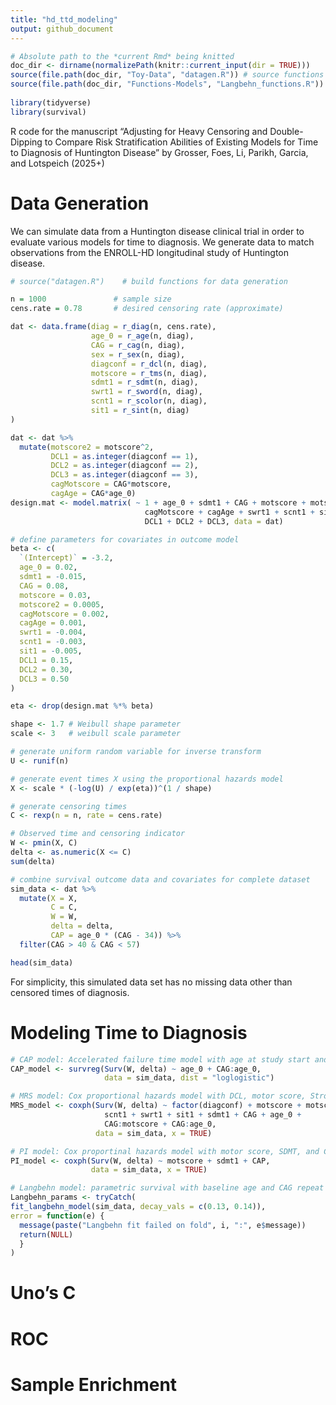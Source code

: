 ```yaml
---
title: "hd_ttd_modeling"
output: github_document
---
```


```r
# Absolute path to the *current Rmd* being knitted
doc_dir <- dirname(normalizePath(knitr::current_input(dir = TRUE)))
source(file.path(doc_dir, "Toy-Data", "datagen.R")) # source functions in data generation file for use in data-gen section
source(file.path(doc_dir, "Functions-Models", "Langbehn_functions.R")) # source functions in data generation file for use in data-gen section
 
library(tidyverse)
library(survival)

```

R code for the manuscript "Adjusting for Heavy Censoring and Double-Dipping to Compare Risk Stratification Abilities of Existing Models for Time to Diagnosis of Huntington Disease" by Grosser, Foes, Li, Parikh, Garcia, and Lotspeich (2025+)

# Data Generation
We can simulate data from a Huntington disease clinical trial in order to evaluate various models for time to diagnosis. We generate data to match observations from the ENROLL-HD longitudinal study of Huntington disease. 

```r
# source("datagen.R")    # build functions for data generation

n = 1000               # sample size
cens.rate = 0.78       # desired censoring rate (approximate)

dat <- data.frame(diag = r_diag(n, cens.rate),
                  age_0 = r_age(n, diag),
                  CAG = r_cag(n, diag),
                  sex = r_sex(n, diag),
                  diagconf = r_dcl(n, diag),
                  motscore = r_tms(n, diag),
                  sdmt1 = r_sdmt(n, diag),
                  swrt1 = r_sword(n, diag),
                  scnt1 = r_scolor(n, diag),
                  sit1 = r_sint(n, diag)
)

dat <- dat %>%
  mutate(motscore2 = motscore^2,
         DCL1 = as.integer(diagconf == 1),
         DCL2 = as.integer(diagconf == 2),
         DCL3 = as.integer(diagconf == 3),
         cagMotscore = CAG*motscore,
         cagAge = CAG*age_0)
design.mat <- model.matrix( ~ 1 + age_0 + sdmt1 + CAG + motscore + motscore2 +
                              cagMotscore + cagAge + swrt1 + scnt1 + sit1 +
                              DCL1 + DCL2 + DCL3, data = dat)

# define parameters for covariates in outcome model
beta <- c(
  `(Intercept)` = -3.2,
  age_0 = 0.02,
  sdmt1 = -0.015,
  CAG = 0.08,
  motscore = 0.03,
  motscore2 = 0.0005,
  cagMotscore = 0.002,
  cagAge = 0.001,
  swrt1 = -0.004,
  scnt1 = -0.003,
  sit1 = -0.005,
  DCL1 = 0.15,
  DCL2 = 0.30,
  DCL3 = 0.50
)

eta <- drop(design.mat %*% beta)

shape <- 1.7 # Weibull shape parameter
scale <- 3   # weibull scale parameter

# generate uniform random variable for inverse transform
U <- runif(n)

# generate event times X using the proportional hazards model
X <- scale * (-log(U) / exp(eta))^(1 / shape)

# generate censoring times
C <- rexp(n = n, rate = cens.rate)

# Observed time and censoring indicator
W <- pmin(X, C)
delta <- as.numeric(X <= C)
sum(delta)

# combine survival outcome data and covariates for complete dataset
sim_data <- dat %>%
  mutate(X = X,
         C = C,
         W = W,
         delta = delta,
         CAP = age_0 * (CAG - 34)) %>%
  filter(CAG > 40 & CAG < 57)

head(sim_data)


```

For simplicity, this simulated data set has no missing data other than censored times of diagnosis. 

# Modeling Time to Diagnosis

```r
# CAP model: Accelerated failure time model with age at study start and CAG repeat number (and their interaction) as covariates
CAP_model <- survreg(Surv(W, delta) ~ age_0 + CAG:age_0,
                     data = sim_data, dist = "loglogistic")

# MRS model: Cox proportional hazards model with DCL, motor score, Stroop number, Stroop word, Stroop interference, SDMT, CAG repeat number, age at study start as covariates
MRS_model <- coxph(Surv(W, delta) ~ factor(diagconf) + motscore + motscore2 +
                     scnt1 + swrt1 + sit1 + sdmt1 + CAG + age_0 +
                     CAG:motscore + CAG:age_0,
                   data = sim_data, x = TRUE)

# PI model: Cox proportinal hazards model with motor score, SDMT, and CAG repeat number age product as covariates 
PI_model <- coxph(Surv(W, delta) ~ motscore + sdmt1 + CAP,
                  data = sim_data, x = TRUE)

# Langbehn model: parametric survival with baseline age and CAG repeat number as covariates
Langbehn_params <- tryCatch(
fit_langbehn_model(sim_data, decay_vals = c(0.13, 0.14)),
error = function(e) {
  message(paste("Langbehn fit failed on fold", i, ":", e$message))
  return(NULL)
  }
)

```

# Uno's C

# ROC

# Sample Enrichment



